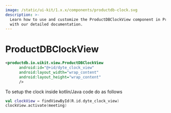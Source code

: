 ```yaml
---
image: /static/ui-kit/1.x.x/components/productdb-clock.svg
description: >-
  Learn how to use and customize the ProductDBClockView component in ProductDB's Android
  with our detailed documentation.
---
```


# ProductDBClockView

```xml
<productdb.io.uikit.view.ProductDBClockView
      android:id="@+id/dyte_clock_view"
      android:layout_width="wrap_content"
      android:layout_height="wrap_content"
      />
```

To setup the clock inside kotlin/Java code do as follows

```kotlin
val clockView = findViewById(R.id.dyte_clock_view)
clockView.activate(meeting)
```

<head>
  <title>Android ProductDBClockView</title>
</head>
